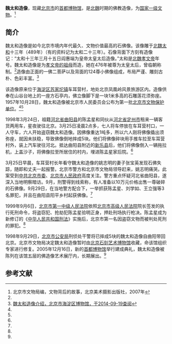{{文物保护单位
| 级别 = 省级
| 省区市 = 北京市
| 图片 = Northern_Wei_Buddha_Statue.jpg
| 名称 = 魏太和造像
| 编号 = 1-33
| 分类 = 石窟寺及石刻
| 时代 = [[北魏|北魏]]
| 所在 = [[海淀區|海淀區]]
| 登录 =1957年10月28日
}}

'''魏太和造像'''，现藏[[北京市|北京市]]的[[首都博物馆|首都博物馆]]，是[[北魏|北魏]]时期的佛教造像，为[[国家一级文物|国家一级文物]]。<ref name=bjwwj>北京市文物局编，文物背后的故事，北京美术摄影出版社，2007年</ref>

==简介==
魏太和造像是如今北京市境内年代最久、文物价值最高的石佛像。该像雕于[[北魏|北魏]][[太和|太和]]十三年（489年）（有的资料记为太和二十三年）。石像背面下方刻有造像记：“太和十三年三月十五日阎惠端为皇帝太皇太后造像。”太和是[[北魏|北魏]][[魏孝文帝|孝文帝]]年号。魏太和造像是为[[文成文明皇后|孝文帝的祖母]]而造，她在476年被尊为太皇太后，曾临朝称制。<ref name=bjwwj/>造像由正面的一佛二菩萨以及背面的124尊小佛像组成，布局严谨、雕刻古朴、色彩丰富。<ref name=bjhd>[http://www.haidianmuseum.com/hdbwg/yhd_18.htm 魏太和造像介绍，北京市海淀区博物馆，于2014-09-19查阅]{{Dead link|date=2019年5月 |bot=InternetArchiveBot |fix-attempted=yes }}</ref>

该造像原来位于[[海淀区|海淀区]][[苏家坨镇|苏家坨镇]]车耳营村，地处北京凤凰岭风景旅游区内。造像供奉在山谷台地上的一座方石亭内，佛立像脚下是一块1米多高的石雕莲花须弥座。1957年10月28日，魏太和造像被北京市人民委员会公布为第一批[[北京市文物保护单位|北京市文物保护单位]]。<ref name=bjwwj/><ref name=bjhd/>

1998年3月24日，祖籍[[河北省|河北省]][[曲阳县|曲阳县]]的陈孟星和同伙从[[河北省|河北省]][[定州市|定州市]]租来一辆客货两用车，星夜驶往北京。3月25日凌晨2点多，七人将车停放在车耳营村口，一人守车，六人开始盗窃魏太和造像。因佛像重达1吨多，所以六人刚将佛像撬出须弥座，就因未扶稳，导致佛像倒地摔成5块。他们将佛像碎块用手推车拉至车耳营村外，装上汽车驶往河北。抵达曲阳县附近的[[新乐县|新乐县]]后，他们将佛像倒入一辆拖拉机，上盖沙子，将佛像拉至所居住的村内，埋进陈孟星家后院。<ref name=bjwwj/>

3月25日早晨，车耳营村长年看守魏太和造像的姚志明的妻子张宝英发现石佛失踪，随即和丈夫一起报警。北京市警方和北京市文物局领导赶来，姚志明痛哭。此案受到[[中共北京市委|中共北京市委]]、[[北京市人民政府|北京市人民政府]]高度关注。警方重点怀疑河北省曲阳县，遂深入当地明察暗访。9月，刑警得到线索称，有人准备以10万元价格出售一尊破碎的石佛像。9月29日，在当地警方配合下，一举抓获陈孟星、刘学如、王立强等3名罪犯，并且在曲阳县阳平乡村起获佛像。<ref name=bjwwj/>

1999年9月6日，[[北京市第一中级人民法院|北京市第一中级人民法院]]依照[[北京市高级人民法院|北京市高级人民法院]]院长签发的执行死刑命令，将盗窃犯、抢劫犯陈孟星验明正身，押赴刑场执行枪决。陈孟星成为新修订的《[[中华人民共和国刑法|中华人民共和国刑法]]》实施后，北京市第一名因盗窃文物而被判处死刑的罪犯。<ref name=bjwwj/>

1998年9月29日，[[北京市公安局|北京市公安局]]刑侦处干警将已摔成5块的魏太和造像自曲阳带回北京。北京市文物局决定魏太和造像暂时由[[北京石刻艺术博物馆|北京石刻艺术博物馆]]收藏，命该馆组织专家进行修复。2005年12月16日，新的[[首都博物馆|首都博物馆]]举行建成典礼，魏太和造像被陈列在该馆五层的佛造像艺术展厅内，长期展出。<ref name=bjwwj/>

==参考文献==
{{reflist}}

{{北京市文物保护单位}}